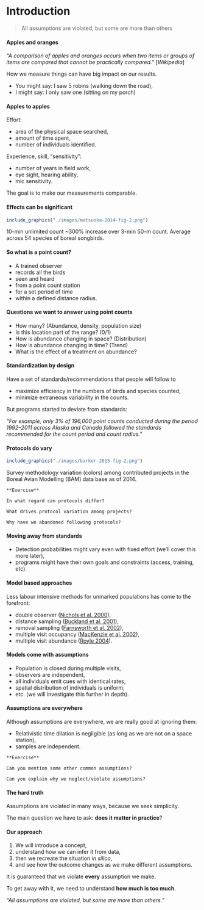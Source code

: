 # Introduction {#intro}

> All assumptions are violated, but some are more than others


#### Apples and oranges

_"A comparison of apples and oranges occurs when two items or groups of items are compared that 
cannot be practically compared."_ [_Wikipedia_]

How we measure things can have big impact on our results.

- You might say: I saw 5 robins (walking down the road),
- I might say: I only saw one (sitting on my porch)


#### Apples to apples

Effort:

- area of the physical space searched,
- amount of time spent,
- number of individuals identified.

Experience, skill, "sensitivity":

- number of years in field work,
- eye sight, hearing ability,
- mic sensitivity.

The goal is to make our measurements comparable.


#### Effects can be significant

```r
include_graphics("./images/matsuoka-2014-fig-2.png")
```

10-min unlimited count ~300% increase over 3-min 50-m count. 
Average across 54 species of boreal songbirds.


#### So what is a point count?

- A trained observer 
- records all the birds 
- seen and heard 
- from a point count station 
- for a set period of time
- within a defined distance radius.


#### Questions we want to answer using point counts

- How many? (Abundance, density, population size)
- Is this location part of the range? (0/1)
- How is abundance changing in space? (Distribution)
- How is abundance changing in time? (Trend)
- What is the effect of a treatment on abundance?

#### Standardization by design

Have a set of standards/recommendations that people will follow to

- maximize efficiency in the numbers of birds and species counted,
- minimize extraneous variability in the counts.

But programs started to deviate from standards:

_"For example, only 3% of 196,000 point counts conducted during the period
1992--2011 across Alaska and Canada followed the standards recommended for the count period and count radius."_

#### Protocols do vary

```r
include_graphics("./images/barker-2015-fig-2.png")
```

Survey methodology variation (colors) among contributed projects
in the Boreal Avian Modelling (BAM) data base as of 2014.

```block2
**Exercise**

In what regard can protocols differ?

What drives protocol variation among projects?

Why have we abandoned following protocols?
```


#### Moving away from standards

- Detection probabilities might vary even with fixed effort (we'll cover this more later),
- programs might have their own goals and constraints (access, training, etc).

#### Model based approaches

Less labour intensive methods for unmarked populations has come to the forefront:

- double observer ([Nichols et al. 2000](https://doi.org/10.1642/0004-8038(2000)117[0393:ADOAFE]2.0.CO;2)),
- distance sampling ([Buckland et al. 2001](https://global.oup.com/academic/product/introduction-to-distance-sampling-9780198509271)),
- removal sampling ([Farnsworth et al. 2002](https://doi.org/10.1642/0004-8038(2002)119[0414:ARMFED]2.0.CO;2)),
- multiple visit occupancy ([MacKenzie et al. 2002](https://doi.org/10.1890/0012-9658(2002)083[2248:ESORWD]2.0.CO;2)),
- multiple visit abundance ([Royle 2004](https://doi.org/10.1111/j.0006-341X.2004.00142.x)).

#### Models come with assumptions

- Population is closed during multiple visits,
- observers are independent,
- all individuals emit cues with identical rates,
- spatial distribution of individuals is uniform,
- etc. (we will investigate this further in depth).

#### Assumptions are everywhere

Although assumptions are everywhere, we are really good at ignoring them:

- Relativistic time dilation is negligible (as long as we are not on a space station),
- samples are independent.

```block2
**Exercise**

Can you mention some other common assumptions?

Can you explain why we neglect/violate assumptions?
```

#### The hard truth

Assumptions are violated in many ways, because we seek simplicity.

The main question we have to ask: **does it matter in practice**?


#### Our approach

1. We will introduce a concept,
2. understand how we can infer it from data,
3. then we recreate the situation _in silico_,
4. and see how the outcome changes as we make different assumptions.

It is guaranteed that we violate **every** assumption we make.

To get away with it, we need to understand **how much is too much**.

_"All assumptions are violated, but some are more than others."_


